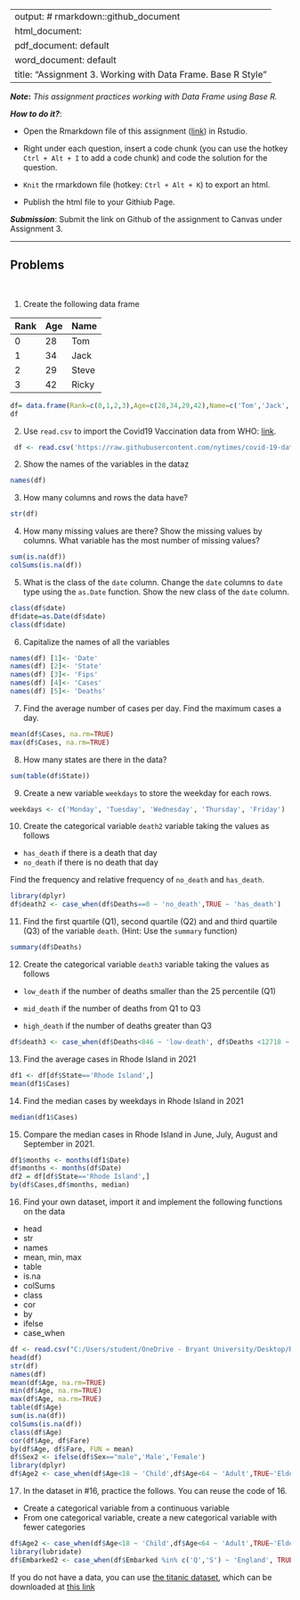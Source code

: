 
---
output: # rmarkdown::github_document
  html_document:
  pdf_document: default
  word_document: default
title: "Assignment 3.  Working with Data Frame. Base R Style"
---

***Note*:** *This assignment practices working with Data Frame using Base R.*

***How to do it?***: 

- Open the Rmarkdown file of this assignment ([link](assignment3.Rmd)) in Rstudio. 

- Right under each question, insert  a code chunk (you can use the hotkey `Ctrl + Alt + I` to add a code chunk) and code the solution for the question. 

- `Knit` the rmarkdown file (hotkey: `Ctrl + Alt + K`) to export an html.  

-  Publish the html file to your Githiub Page. 

***Submission***: Submit the link on Github of the assignment to Canvas under Assignment 3. 

-------

Problems
-------
 \

1. Create the following data frame

| Rank 	| Age 	| Name  	|
|:------	|:-----	|:-------	|
| 0    	| 28  	| Tom   	|
| 1    	| 34  	| Jack  	|
| 2    	| 29  	| Steve 	|
| 3    	| 42  	| Ricky 	|
```r
df= data.frame(Rank=c(0,1,2,3),Age=c(28,34,29,42),Name=c('Tom','Jack','Steve', 'Ricky'))
df
```


2. Use `read.csv` to import the Covid19 Vaccination data from WHO: [link](https://raw.githubusercontent.com/nytimes/covid-19-data/master/us-states.csv).
```r
 df <- read.csv('https://raw.githubusercontent.com/nytimes/covid-19-data/master/us-states.csv')
```


2. Show the names of the variables in the dataz

```r
names(df)
```

3. How many columns and rows the data have? 
```r
str(df)
```


4. How many missing values are there?  Show the missing values by columns.  What variable has the most number of missing values?
```r
sum(is.na(df))
colSums(is.na(df))
```


5. What is the class of the `date` column. Change the `date` columns to `date` type using the `as.Date` function. Show the new class of the `date` column. 
```r
class(df$date)
df$date=as.Date(df$date)
class(df$date)
```

6. Capitalize the names of all the variables
```r
names(df) [1]<- 'Date'
names(df) [2]<- 'State'
names(df) [3]<- 'Fips'
names(df) [4]<- 'Cases'
names(df) [5]<- 'Deaths'
```


7. Find the average number of cases per day. Find the maximum cases a day. 
```r
mean(df$Cases, na.rm=TRUE)
max(df$Cases, na.rm=TRUE)
```


8. How many states are there in the data?  
```r
sum(table(df$State))
```


9. Create a new variable `weekdays` to store the weekday for each rows. 
```r
weekdays <- c('Monday', 'Tuesday', 'Wednesday', 'Thursday', 'Friday')
```


10. Create the categorical variable `death2` variable taking the values as follows

- `has_death` if there is a death that day
-  `no_death` if there is no death that day

Find the frequency and relative frequency of `no_death` and `has_death`. 
```r
library(dplyr)
df$death2 <- case_when(df$Deaths==0 ~ 'no_death',TRUE ~ 'has_death')
```

11. Find the first quartile (Q1), second quartile (Q2) and and third quartile (Q3) of the variable `death`. (Hint:  Use the `summary` function)
```r
summary(df$Deaths)
```


12. Create the categorical variable `death3` variable taking the values as follows


- `low_death` if the number of deaths smaller than the 25 percentile (Q1)

- `mid_death` if the number of deaths from Q1 to Q3

- `high_death` if the number of deaths greater than Q3
```r
df$death3 <- case_when(df$Deaths<846 ~ 'low-death', df$Deaths <12718 ~'mid_death', TRUE ~ 'high_death')
```

13. Find the average cases in Rhode Island in 2021
```r
df1 <- df[df$State=='Rhode Island',]
mean(df1$Cases)
```


14. Find the median cases by weekdays in Rhode Island in 2021 
```r
median(df1$Cases)
```


15. Compare the median cases in Rhode Island in June, July, August and September in 2021. 
```r
df1$months <- months(df1$Date)
df$months <- months(df$Date)
df2 = df[df$State=='Rhode Island',]
by(df$Cases,df$months, median)
```


16.  Find your own dataset, import it and implement the following functions on the data

- head
- str
- names
- mean, min, max
- table
- is.na
- colSums
- class
- cor
- by
- ifelse
- case_when
```r
df <- read.csv("C:/Users/student/OneDrive - Bryant University/Desktop/R/titanic.csv")
head(df)
str(df)
names(df)
mean(df$Age, na.rm=TRUE)
min(df$Age, na.rm=TRUE)
max(df$Age, na.rm=TRUE)
table(df$Age)
sum(is.na(df))
colSums(is.na(df))
class(df$Age)
cor(df$Age, df$Fare)
by(df$Age, df$Fare, FUN = mean)
df$Sex2 <- ifelse(df$Sex=="male",'Male','Female')
library(dplyr)
df$Age2 <- case_when(df$Age<18 ~ 'Child',df$Age<64 ~ 'Adult',TRUE~'Elder')
```


17.  In the dataset in #16, practice the follows.  You can reuse the code of 16. 

- Create a categorical variable from a continuous variable
- From one categorical variable, create a new categorical variable with fewer categories
```r
df$Age2 <- case_when(df$Age<18 ~ 'Child',df$Age<64 ~ 'Adult',TRUE~'Elder')
library(lubridate)
df$Embarked2 <- case_when(df$Embarked %in% c('Q','S') ~ 'England', TRUE ~ 'France')
```


If you do not have a data, you can use [the titanic dataset](https://www.kaggle.com/competitions/titanic/overview), which can be downloaded at [this link](../data/titanic.csv)
